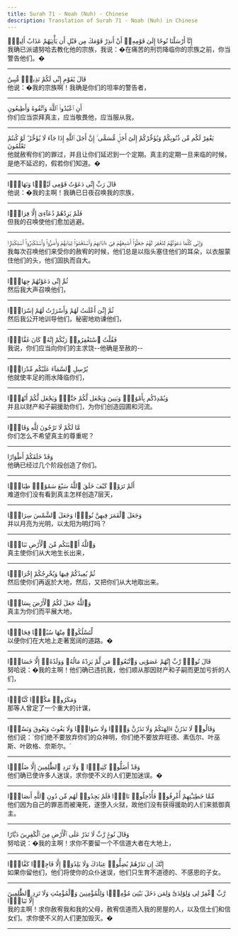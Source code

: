 ```yaml
---
title: Surah 71 - Noah (Nuh) - Chinese
description: Translation of Surah 71 - Noah (Nuh) in Chinese
---
```





<Aside type="quran" title="1">
إِنَّآ أَرْسَلْنَا نُوحًا إِلَىٰ قَوْمِهِۦٓ أَنْ أَنذِرْ قَوْمَكَ مِن قَبْلِ أَن يَأْتِيَهُمْ عَذَابٌ أَلِيمٌۭ
</Aside>

<Aside type="reference" title="1">
我确已派谴努哈去教化他的宗族，我说：�在痛苦的刑罚降临你的宗族之前，你当警告他们。�
</Aside>

---

<Aside type="quran" title="2">
قَالَ يَٰقَوْمِ إِنِّى لَكُمْ نَذِيرٌۭ مُّبِينٌ
</Aside>

<Aside type="reference" title="2">
他说：�我的宗族啊！我确是你们的坦率的警告者，
</Aside>

---

<Aside type="quran" title="3">
أَنِ ٱعْبُدُوا۟ ٱللَّهَ وَٱتَّقُوهُ وَأَطِيعُونِ
</Aside>

<Aside type="reference" title="3">
你们应当崇拜真主，应当敬畏他，应当服从我，
</Aside>

---

<Aside type="quran" title="4">
يَغْفِرْ لَكُم مِّن ذُنُوبِكُمْ وَيُؤَخِّرْكُمْ إِلَىٰٓ أَجَلٍۢ مُّسَمًّى ۚ إِنَّ أَجَلَ ٱللَّهِ إِذَا جَآءَ لَا يُؤَخَّرُ ۖ لَوْ كُنتُمْ تَعْلَمُونَ
</Aside>

<Aside type="reference" title="4">
他就赦宥你们的罪过，并且让你们延迟到一个定期。真主的定期一旦来临的时候，是绝不延迟的，假若你们知道。�
</Aside>

---

<Aside type="quran" title="5">
قَالَ رَبِّ إِنِّى دَعَوْتُ قَوْمِى لَيْلًۭا وَنَهَارًۭا
</Aside>

<Aside type="reference" title="5">
他说：�我的主啊！我确已日夜召唤我的宗族，
</Aside>

---

<Aside type="quran" title="6">
فَلَمْ يَزِدْهُمْ دُعَآءِىٓ إِلَّا فِرَارًۭا
</Aside>

<Aside type="reference" title="6">
但我的召唤使他们愈加逃避。
</Aside>

---

<Aside type="quran" title="7">
وَإِنِّى كُلَّمَا دَعَوْتُهُمْ لِتَغْفِرَ لَهُمْ جَعَلُوٓا۟ أَصَٰبِعَهُمْ فِىٓ ءَاذَانِهِمْ وَٱسْتَغْشَوْا۟ ثِيَابَهُمْ وَأَصَرُّوا۟ وَٱسْتَكْبَرُوا۟ ٱسْتِكْبَارًۭا
</Aside>

<Aside type="reference" title="7">
我每次召唤他们来受你的赦宥的时候，他们总是以指头塞住他们的耳朵，以衣服蒙住他们的头，他们固执而自大。
</Aside>

---

<Aside type="quran" title="8">
ثُمَّ إِنِّى دَعَوْتُهُمْ جِهَارًۭا
</Aside>

<Aside type="reference" title="8">
然后我大声召唤他们，
</Aside>

---

<Aside type="quran" title="9">
ثُمَّ إِنِّىٓ أَعْلَنتُ لَهُمْ وَأَسْرَرْتُ لَهُمْ إِسْرَارًۭا
</Aside>

<Aside type="reference" title="9">
然后我公开地训导他们，秘密地劝谏他们，
</Aside>

---

<Aside type="quran" title="10">
فَقُلْتُ ٱسْتَغْفِرُوا۟ رَبَّكُمْ إِنَّهُۥ كَانَ غَفَّارًۭا
</Aside>

<Aside type="reference" title="10">
我说，你们应当向你们的主求饶--他确是至赦的--
</Aside>

---

<Aside type="quran" title="11">
يُرْسِلِ ٱلسَّمَآءَ عَلَيْكُم مِّدْرَارًۭا
</Aside>

<Aside type="reference" title="11">
他就使丰足的雨水降临你们，
</Aside>

---

<Aside type="quran" title="12">
وَيُمْدِدْكُم بِأَمْوَٰلٍۢ وَبَنِينَ وَيَجْعَل لَّكُمْ جَنَّٰتٍۢ وَيَجْعَل لَّكُمْ أَنْهَٰرًۭا
</Aside>

<Aside type="reference" title="12">
并且以财产和子嗣援助你们，为你们创造园圃和河流。
</Aside>

---

<Aside type="quran" title="13">
مَّا لَكُمْ لَا تَرْجُونَ لِلَّهِ وَقَارًۭا
</Aside>

<Aside type="reference" title="13">
你们怎么不希望真主的尊重呢？
</Aside>

---

<Aside type="quran" title="14">
وَقَدْ خَلَقَكُمْ أَطْوَارًا
</Aside>

<Aside type="reference" title="14">
他确已经过几个阶段创造了你们。
</Aside>

---

<Aside type="quran" title="15">
أَلَمْ تَرَوْا۟ كَيْفَ خَلَقَ ٱللَّهُ سَبْعَ سَمَٰوَٰتٍۢ طِبَاقًۭا
</Aside>

<Aside type="reference" title="15">
难道你们没有看到真主怎样创造7层天，
</Aside>

---

<Aside type="quran" title="16">
وَجَعَلَ ٱلْقَمَرَ فِيهِنَّ نُورًۭا وَجَعَلَ ٱلشَّمْسَ سِرَاجًۭا
</Aside>

<Aside type="reference" title="16">
并以月亮为光明，以太阳为明灯吗？
</Aside>

---

<Aside type="quran" title="17">
وَٱللَّهُ أَنۢبَتَكُم مِّنَ ٱلْأَرْضِ نَبَاتًۭا
</Aside>

<Aside type="reference" title="17">
真主使你们从大地生长出来，
</Aside>

---

<Aside type="quran" title="18">
ثُمَّ يُعِيدُكُمْ فِيهَا وَيُخْرِجُكُمْ إِخْرَاجًۭا
</Aside>

<Aside type="reference" title="18">
然后使你们再返於大地，然后，又把你们从大地取出来。
</Aside>

---

<Aside type="quran" title="19">
وَٱللَّهُ جَعَلَ لَكُمُ ٱلْأَرْضَ بِسَاطًۭا
</Aside>

<Aside type="reference" title="19">
真主为你们而平展大地，
</Aside>

---

<Aside type="quran" title="20">
لِّتَسْلُكُوا۟ مِنْهَا سُبُلًۭا فِجَاجًۭا
</Aside>

<Aside type="reference" title="20">
以便你们在大地上走著宽阔的道路。�
</Aside>

---

<Aside type="quran" title="21">
قَالَ نُوحٌۭ رَّبِّ إِنَّهُمْ عَصَوْنِى وَٱتَّبَعُوا۟ مَن لَّمْ يَزِدْهُ مَالُهُۥ وَوَلَدُهُۥٓ إِلَّا خَسَارًۭا
</Aside>

<Aside type="reference" title="21">
努哈说：�我的主啊！他们确已违抗我，他们顺从那因财产和子嗣而更加亏折的人们，
</Aside>

---

<Aside type="quran" title="22">
وَمَكَرُوا۟ مَكْرًۭا كُبَّارًۭا
</Aside>

<Aside type="reference" title="22">
那等人曾定了一个重大的计谋，
</Aside>

---

<Aside type="quran" title="23">
وَقَالُوا۟ لَا تَذَرُنَّ ءَالِهَتَكُمْ وَلَا تَذَرُنَّ وَدًّۭا وَلَا سُوَاعًۭا وَلَا يَغُوثَ وَيَعُوقَ وَنَسْرًۭا
</Aside>

<Aside type="reference" title="23">
他们说：´你们绝不要放弃你们的众神明，你们绝不要放弃旺德、素佤尔、叶巫斯、叶欧格、奈斯尔。´
</Aside>

---

<Aside type="quran" title="24">
وَقَدْ أَضَلُّوا۟ كَثِيرًۭا ۖ وَلَا تَزِدِ ٱلظَّٰلِمِينَ إِلَّا ضَلَٰلًۭا
</Aside>

<Aside type="reference" title="24">
他们确已使许多人迷误，求你使不义的人们更加迷误。�
</Aside>

---

<Aside type="quran" title="25">
مِّمَّا خَطِيٓـَٰٔتِهِمْ أُغْرِقُوا۟ فَأُدْخِلُوا۟ نَارًۭا فَلَمْ يَجِدُوا۟ لَهُم مِّن دُونِ ٱللَّهِ أَنصَارًۭا
</Aside>

<Aside type="reference" title="25">
他们因为自己的罪恶而被淹死，遂堕入火狱，故他们没有获得援助的人们来抵御真主。
</Aside>

---

<Aside type="quran" title="26">
وَقَالَ نُوحٌۭ رَّبِّ لَا تَذَرْ عَلَى ٱلْأَرْضِ مِنَ ٱلْكَٰفِرِينَ دَيَّارًا
</Aside>

<Aside type="reference" title="26">
努哈说：�我的主啊！求你不要留一个不信道大者在大地上，
</Aside>

---

<Aside type="quran" title="27">
إِنَّكَ إِن تَذَرْهُمْ يُضِلُّوا۟ عِبَادَكَ وَلَا يَلِدُوٓا۟ إِلَّا فَاجِرًۭا كَفَّارًۭا
</Aside>

<Aside type="reference" title="27">
如果你留他们，他们将使你的众仆迷误，他们只生育不道德的、不感恩的子女。
</Aside>

---

<Aside type="quran" title="28">
رَّبِّ ٱغْفِرْ لِى وَلِوَٰلِدَىَّ وَلِمَن دَخَلَ بَيْتِىَ مُؤْمِنًۭا وَلِلْمُؤْمِنِينَ وَٱلْمُؤْمِنَٰتِ وَلَا تَزِدِ ٱلظَّٰلِمِينَ إِلَّا تَبَارًۢا
</Aside>

<Aside type="reference" title="28">
我的主啊！求你赦宥我和我的父母，赦宥信道而入我的房屋的人，以及信士们和信女们。求你使不义的人们更加毁灭。�
</Aside>

---
